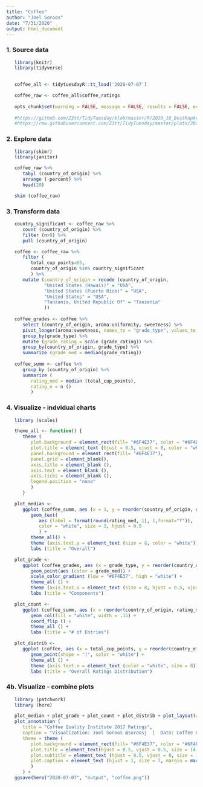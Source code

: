```yaml
---
title: "Coffee"
author: "Joel Soroos"
date: "7/31/2020"
output: html_document
---
```


### 1. Source data
```r

   library(knitr)
   library(tidyverse)

   
   coffee_all <- tidytuesdayR::tt_load('2020-07-07')

   coffee_raw <- coffee_all$coffee_ratings
   
   opts_chunk$set(warning = FALSE, message = FALSE, results = FALSE, echo = FALSE)
   
   #https://github.com/Z3tt/TidyTuesday/blob/master/R/2020_16_BestRapArtists.Rmd
   #https://raw.githubusercontent.com/Z3tt/TidyTuesday/master/plots/2020_16/2020_16_BestRapArtists.png
```


### 2.  Explore data
```r

   library(skimr)
   library(janitor)

   coffee_raw %>%
      tabyl (country_of_origin) %>%
      arrange (-percent) %>%
      head(20)

   skim (coffee_raw)

```

### 3.  Transform data
```r
   
   country_significant <- coffee_raw %>%
      count (country_of_origin) %>%
      filter (n>9) %>%
      pull (country_of_origin)   

   coffee <- coffee_raw %>%
      filter (
         total_cup_points>65,
         country_of_origin %in% country_significant
         ) %>%
      mutate (country_of_origin = recode (country_of_origin,
              "United States (Hawaii)" = "USA",
              "United States (Puerto Rico)" = "USA",
              "United States" = "USA",
              "Tanzania, United Republic Of" = "Tanzania"
              )) 
     
   coffee_grades <- coffee %>%
      select (country_of_origin, aroma:uniformity, sweetness) %>%
      pivot_longer(aroma:sweetness, names_to = "grade_type", values_to = "grade_rating") %>%
      group_by(grade_type) %>%
      mutate (grade_rating = scale (grade_rating)) %>%
      group_by(country_of_origin, grade_type) %>%
      summarize (grade_med = median(grade_rating))
   
   coffee_summ <- coffee %>%
      group_by (country_of_origin) %>% 
      summarize (
         rating_med = median (total_cup_points),
         rating_n = n ()
         )
```


### 4.  Visualize - indvidual charts
```r

   library (scales)

   theme_all <- function() {
      theme (
         plot.background = element_rect(fill= "#6F4E37", color = "#6F4E37"),
         plot.title = element_text (hjust = 0.5, vjust = 0, color = "white", size = 9, margin = margin(0,0,10,0)),
         panel.background = element_rect(fill= "#6F4E37"),
         panel.grid = element_blank(),
         axis.title = element_blank (),
         axis.text = element_blank (),
         axis.ticks = element_blank (),
         legend.position = "none"
         )
      }

   plot_median <-
      ggplot (coffee_summ, aes (x = 1, y = reorder(country_of_origin, rating_med))) +
         geom_text(
            aes (label = format(round(rating_med, 1), 1,format="f")),
            color = "white", size = 3, hjust = 0.5
            ) +
         theme_all() +
         theme (axis.text.y = element_text (size = 8, color = "white")) +
         labs (title = "Overall")

   plot_grade <- 
      ggplot (coffee_grades, aes (x = grade_type, y = reorder(country_of_origin, grade_med))) +
         geom_point(aes (color = grade_med)) +
         scale_color_gradient (low = "#6F4E37", high = "white") +
         theme_all () +
         theme (axis.text.x = element_text (size = 8, hjust = 0.5, vjust = 0.5, color = "white", angle = 80)) +
         labs (title = "Components")

   plot_count <- 
      ggplot (coffee_summ, aes (x = reorder(country_of_origin, rating_med), y = rating_n)) +
         geom_col(fill = "white", width = .15) +
         coord_flip () +
         theme_all () +
         labs (title = "# of Entries")	  

   plot_distrib <-
      ggplot (coffee, aes (x = total_cup_points, y = reorder(country_of_origin, total_cup_points))) +
         geom_point(shape = "|", color = "white") +
         theme_all () +
         theme (axis.text.x = element_text (color = "white", size = 8)) +
         labs (title = "Overall Ratings Distribution")
```   


### 4b.  Visualize - combine plots
```r

   library (patchwork)
   library (here)

   plot_median + plot_grade + plot_count + plot_distrib + plot_layout(widths = c(.13, .44, .4, .65)) +
   plot_annotation (
      title = "Coffee Quality Institute 2017 Ratings",
      caption = "Visualization: Joel Soroos @soroosj  |  Data: Coffee Quality Institute via Kaggle via R4DS Tidy Tuesday",
      theme = theme (
         plot.background = element_rect(fill= "#6F4E37", color = "#6F4E37"),
         plot.title = element_text(hjust = 0.5, vjust = 0.5, size = 14, face = "bold", margin = margin (0,0,20,0), color = "white"),
         plot.subtitle = element_text (hjust = 0.5, vjust = 0, size = 10, margin = margin (0,0,25,0), color = "white"),
         plot.caption = element_text (hjust = 1, size = 7, margin = margin (15,0,0,0), color = "white") 
         )
      ) +
   ggsave(here("2020-07-07", "output", "coffee.png"))
``` 